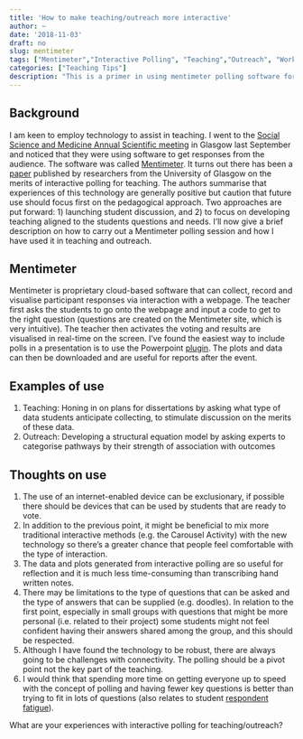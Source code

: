 ---
title: 'How to make teaching/outreach more interactive'
author: ~
date: '2018-11-03'
draft: no
slug: mentimeter
tags: ["Mentimeter","Interactive Polling", "Teaching","Outreach", "Workshop", "Pedagogy", "Technology", "Powerpoint"]
categories: ["Teaching Tips"]
description: "This is a primer in using mentimeter polling software for teaching and outreach."
---

## Background
I am keen to employ technology to assist in teaching. I went to the [Social Science and Medicine Annual Scientific meeting](https://socsocmed.org.uk/annual-scientific-meeting/) in Glasgow last September and noticed that they were using software to get responses from the audience. The software was called [Mentimeter](https://www.mentimeter.com/). It turns out there has been a [paper](http://evs.psy.gla.ac.uk/papers/draperbrown.pdf) published by researchers from the University of Glasgow on the merits of interactive polling for teaching. The authors summarise that experiences of this technology are generally positive but caution that future use should focus first on the pedagogical approach. Two approaches are put forward: 1) launching student discussion, and 2) to focus on developing teaching aligned to the students questions and needs. I'll now give a brief description on how to carry out a Mentimeter polling session and how I have used it in teaching and outreach.     

## Mentimeter
Mentimeter is proprietary cloud-based software that can collect, record and visualise participant responses via interaction with a webpage. The teacher first asks the students to go onto the webpage and input a code to get to the right question (questions are created on the Mentimeter site, which is very intuitive). The teacher then activates the voting and results are visualised in real-time on the screen. I've found the easiest way to include polls in a presentation is to use the Powerpoint [plugin](https://www.mentimeter.com/powerpoint). The plots and data can then be downloaded and are useful for reports after the event.

## Examples of use
1. Teaching: Honing in on plans for dissertations by asking what type of data students anticipate collecting, to stimulate discussion on the merits of these data.
2. Outreach: Developing a structural equation model by asking experts to categorise pathways by their strength of association with outcomes 

## Thoughts on use
1. The use of an internet-enabled device can be exclusionary, if possible there should be devices that can be used by students that are ready to vote. 
2. In addition to the previous point, it might be beneficial to mix more traditional interactive methods (e.g. the Carousel Activity) with the new technology so there's a greater chance that people feel comfortable with the type of interaction. 
3. The data and plots generated from interactive polling are so useful for reflection and it is much less time-consuming than transcribing hand written notes. 
4. There may be limitations to the type of questions that can be asked and the type of answers that can be supplied (e.g. doodles). In relation to the first point, especially in small groups with questions that might be more personal (i.e. related to their project) some students might not feel confident having their answers shared among the group, and this should be respected. 
5. Although I have found the technology to be robust, there are always going to be challenges with connectivity. The polling should be a pivot point not the key part of the teaching. 
6. I would think that spending more time on getting everyone up to speed with the concept of polling and having fewer key questions is better than trying to fit in lots of questions (also relates to student [respondent fatigue](https://www.google.com/search?q=response+fatigue&oq=response+fatigue&aqs=chrome..69i57j0l5.2592j0j4&sourceid=chrome&ie=UTF-8)).

What are your experiences with interactive polling for teaching/outreach?







